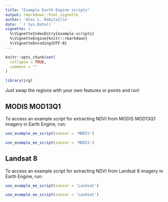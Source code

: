 ```yaml
---
title: "Example Earth Engine scripts"
output: rmarkdown::html_vignette
author: 'Alec L. Robitaille'
date: '`r Sys.Date()`'
vignette: >
  %\VignetteIndexEntry{example-scripts}
  %\VignetteEngine{knitr::rmarkdown}
  %\VignetteEncoding{UTF-8}
---
```


```r
knitr::opts_chunk$set(
  collapse = TRUE,
  comment = ""
)
```

```r
library(irg)
```

Just swap the regions with your own features or points and run!


## MODIS MOD13Q1 

To access an example script for extracting NDVI from
MODIS MOD13Q1 imagery in Earth Engine, run: 

```r
use_example_ee_script(sensor = 'MODIS')
```

```r
use_example_ee_script(sensor = 'MODIS')
```


## Landsat 8

To access an example script for extracting NDVI from
Landsat 8 imagery in Earth Engine, run: 

```r
use_example_ee_script(sensor = 'Landsat')
```

```r
use_example_ee_script(sensor = 'Landsat')
```
